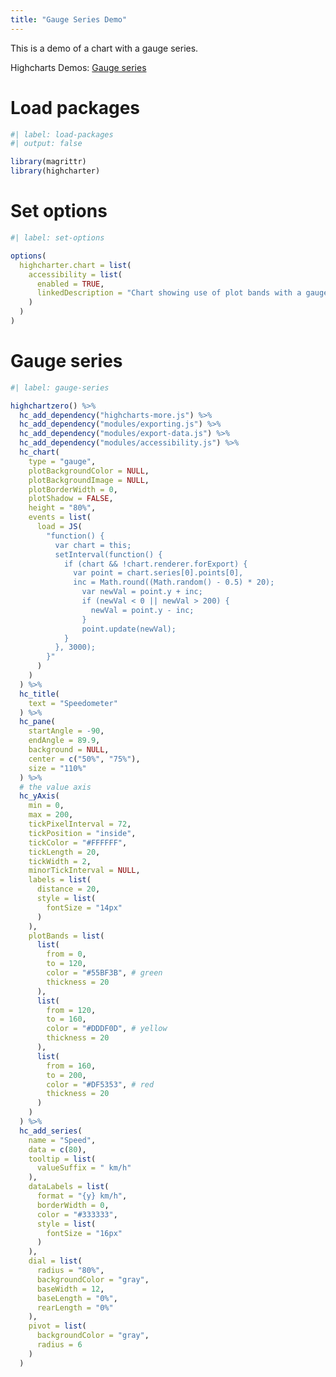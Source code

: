 ```yaml
---
title: "Gauge Series Demo"
---
```


This is a demo of a chart with a gauge series.

Highcharts Demos: [Gauge series](https://www.highcharts.com/demo/gauge-speedometer)

# Load packages

```r
#| label: load-packages
#| output: false

library(magrittr)
library(highcharter)
```

# Set options

```r
#| label: set-options

options(
  highcharter.chart = list(
    accessibility = list(
      enabled = TRUE,
      linkedDescription = "Chart showing use of plot bands with a gauge series. The chart is updated dynamically every few seconds."
    )
  )
)
```

# Gauge series

```r
#| label: gauge-series

highchartzero() %>% 
  hc_add_dependency("highcharts-more.js") %>% 
  hc_add_dependency("modules/exporting.js") %>% 
  hc_add_dependency("modules/export-data.js") %>% 
  hc_add_dependency("modules/accessibility.js") %>% 
  hc_chart(
    type = "gauge",
    plotBackgroundColor = NULL,
    plotBackgroundImage = NULL,
    plotBorderWidth = 0,
    plotShadow = FALSE,
    height = "80%",
    events = list(
      load = JS(
        "function() {
          var chart = this;
          setInterval(function() {
            if (chart && !chart.renderer.forExport) {
              var point = chart.series[0].points[0],
              inc = Math.round((Math.random() - 0.5) * 20);
                var newVal = point.y + inc;
                if (newVal < 0 || newVal > 200) {
                  newVal = point.y - inc;
                }
                point.update(newVal);
            }
          }, 3000);
        }"
      )
    )
  ) %>% 
  hc_title(
    text = "Speedometer"
  ) %>% 
  hc_pane(
    startAngle = -90,
    endAngle = 89.9,
    background = NULL,
    center = c("50%", "75%"),
    size = "110%"
  ) %>% 
  # the value axis
  hc_yAxis(
    min = 0,
    max = 200,
    tickPixelInterval = 72,
    tickPosition = "inside",
    tickColor = "#FFFFFF",
    tickLength = 20,
    tickWidth = 2,
    minorTickInterval = NULL,
    labels = list(
      distance = 20,
      style = list(
        fontSize = "14px"
      )
    ),
    plotBands = list(
      list(
        from = 0,
        to = 120,
        color = "#55BF3B", # green
        thickness = 20
      ),
      list(
        from = 120,
        to = 160,
        color = "#DDDF0D", # yellow
        thickness = 20
      ),
      list(
        from = 160,
        to = 200,
        color = "#DF5353", # red
        thickness = 20
      )
    )
  ) %>% 
  hc_add_series(
    name = "Speed",
    data = c(80),
    tooltip = list(
      valueSuffix = " km/h"
    ),
    dataLabels = list(
      format = "{y} km/h",
      borderWidth = 0,
      color = "#333333",
      style = list(
        fontSize = "16px"
      )
    ),
    dial = list(
      radius = "80%",
      backgroundColor = "gray",
      baseWidth = 12,
      baseLength = "0%",
      rearLength = "0%"
    ),
    pivot = list(
      backgroundColor = "gray",
      radius = 6
    )
  )
```
